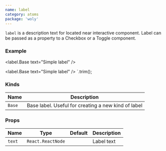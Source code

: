 ```yaml
---
name: label
category: atoms
package: 'woly'
---
```



`label` is a description text for located near interactive component. Label can be passed as a property to a Checkbox or a Toggle component.

### Example

<label.Base text="Simple label" />

<label.Base text="Simple label" />
`.trim();

<HighlightCode code={Example} />

### Kinds

| Name   | Description                                         |
| ------ | --------------------------------------------------- |
| `Base` | Base label. Useful for creating a new kind of label |

### Props

| Name   | Type              | Default | Description |
| ------ | ----------------- | ------- | ----------- |
| `text` | `React.ReactNode` |         | Label text  |
